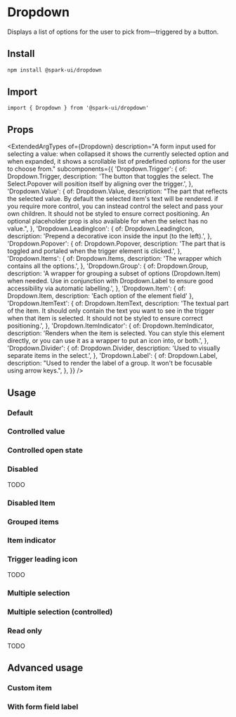 


<Meta of={stories} />

# Dropdown

Displays a list of options for the user to pick from—triggered by a button.

## Install

```sh
npm install @spark-ui/dropdown
```

## Import

```tsx
import { Dropdown } from '@spark-ui/dropdown'
```

## Props

<ExtendedArgTypes
  of={Dropdown}
  description="A form input used for selecting a value: when collapsed it shows the currently selected option and when expanded, it shows a scrollable list of predefined options for the user to choose from."
  subcomponents={{
    'Dropdown.Trigger': {
      of: Dropdown.Trigger,
      description:
        'The button that toggles the select. The Select.Popover will position itself by aligning over the trigger.',
    },
    'Dropdown.Value': {
      of: Dropdown.Value,
      description:
        "The part that reflects the selected value. By default the selected item's text will be rendered. if you require more control, you can instead control the select and pass your own children. It should not be styled to ensure correct positioning. An optional placeholder prop is also available for when the select has no value.",
    },
    'Dropdown.LeadingIcon': {
      of: Dropdown.LeadingIcon,
      description: 'Prepend a decorative icon inside the input (to the left).',
    },
    'Dropdown.Popover': {
      of: Dropdown.Popover,
      description: 'The part that is toggled and portaled when the trigger element is clicked.',
    },
    'Dropdown.Items': {
      of: Dropdown.Items,
      description: 'The wrapper which contains all the options.',
    },
    'Dropdown.Group': {
      of: Dropdown.Group,
      description:
        'A wrapper for grouping a subset of options (Dropdown.Item) when needed. Use in conjunction with Dropdown.Label to ensure good accessibility via automatic labelling.',
    },
    'Dropdown.Item': { of: Dropdown.Item, description: 'Each option of the element field' },
    'Dropdown.ItemText': {
      of: Dropdown.ItemText,
      description:
        'The textual part of the item. It should only contain the text you want to see in the trigger when that item is selected. It should not be styled to ensure correct positioning.',
    },
    'Dropdown.ItemIndicator': {
      of: Dropdown.ItemIndicator,
      description:
        'Renders when the item is selected. You can style this element directly, or you can use it as a wrapper to put an icon into, or both.',
    },
    'Dropdown.Divider': {
      of: Dropdown.Divider,
      description: 'Used to visually separate items in the select.',
    },
    'Dropdown.Label': {
      of: Dropdown.Label,
      description: "Used to render the label of a group. It won't be focusable using arrow keys.",
    },
  }}
/>

## Usage

### Default

<Canvas of={stories.Default} />

### Controlled value

<Canvas of={stories.Controlled} />

### Controlled open state

<Canvas of={stories.ControlledOpenState} />

### Disabled

TODO

### Disabled Item

<Canvas of={stories.DisabledItem} />

### Grouped items

<Canvas of={stories.Grouped} />

### Item indicator

<Canvas of={stories.ItemIndicator} />

### Trigger leading icon

TODO

### Multiple selection

<Canvas of={stories.MultipleSelection} />

### Multiple selection (controlled)

<Canvas of={stories.MultipleSelectionControlled} />

### Read only

TODO

## Advanced usage

### Custom item

<Canvas of={stories.CustomItem} />

### With form field label

<Canvas of={stories.FormFieldLabel} />
